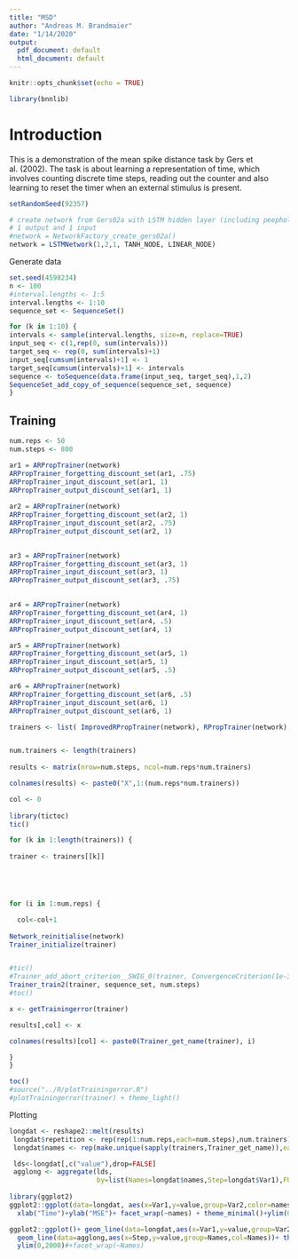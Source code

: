 ```yaml
---
title: "MSD"
author: "Andreas M. Brandmaier"
date: "1/14/2020"
output:
  pdf_document: default
  html_document: default
---
```


```r
knitr::opts_chunk$set(echo = TRUE)

library(bnnlib)
```

# Introduction

This is a demonstration of the mean spike distance task by Gers et al. (2002). The task is about learning a representation of time, which involves counting discrete time steps, reading out the counter and also learning to reset the timer when an external stimulus is present.

```r
setRandomSeed(92357)

# create network from Gers02a with LSTM hidden layer (including peepholes)
# 1 output and 1 input
#network = NetworkFactory_create_gers02a()
network = LSTMNetwork(1,2,1, TANH_NODE, LINEAR_NODE)
```

Generate data
```r
set.seed(4598234)
n <- 100
#interval.lengths <- 1:5
interval.lengths <- 1:10
sequence_set <- SequenceSet()

for (k in 1:10) {
intervals <- sample(interval.lengths, size=n, replace=TRUE)
input_seq <- c(1,rep(0, sum(intervals)))
target_seq <- rep(0, sum(intervals)+1)
input_seq[cumsum(intervals)+1] <- 1
target_seq[cumsum(intervals)+1] <- intervals
sequence <- toSequence(data.frame(input_seq, target_seq),1,2)
SequenceSet_add_copy_of_sequence(sequence_set, sequence)
}
```

## Training

```r

num.reps <- 50
num.steps <- 800

ar1 = ARPropTrainer(network)
ARPropTrainer_forgetting_discount_set(ar1, .75)
ARPropTrainer_input_discount_set(ar1, 1)
ARPropTrainer_output_discount_set(ar1, 1)
  
ar2 = ARPropTrainer(network)
ARPropTrainer_forgetting_discount_set(ar2, 1)
ARPropTrainer_input_discount_set(ar2, .75)
ARPropTrainer_output_discount_set(ar2, 1)
  

ar3 = ARPropTrainer(network)
ARPropTrainer_forgetting_discount_set(ar3, 1)
ARPropTrainer_input_discount_set(ar3, 1)
ARPropTrainer_output_discount_set(ar3, .75)
  

ar4 = ARPropTrainer(network)
ARPropTrainer_forgetting_discount_set(ar4, 1)
ARPropTrainer_input_discount_set(ar4, .5)
ARPropTrainer_output_discount_set(ar4, 1)

ar5 = ARPropTrainer(network)
ARPropTrainer_forgetting_discount_set(ar5, 1)
ARPropTrainer_input_discount_set(ar5, 1)
ARPropTrainer_output_discount_set(ar5, .5)

ar6 = ARPropTrainer(network)
ARPropTrainer_forgetting_discount_set(ar6, .5)
ARPropTrainer_input_discount_set(ar6, 1)
ARPropTrainer_output_discount_set(ar6, 1)

trainers <- list( ImprovedRPropTrainer(network), RPropTrainer(network),ar1,ar2,ar3,ar4,ar5,ar6)


num.trainers <- length(trainers)
  
results <- matrix(nrow=num.steps, ncol=num.reps*num.trainers)

colnames(results) <- paste0("X",1:(num.reps*num.trainers))

col <- 0
  
library(tictoc)
tic()

for (k in 1:length(trainers)) {  
  
trainer <- trainers[[k]]





for (i in 1:num.reps) {

  col<-col+1
  
Network_reinitialise(network)
Trainer_initialize(trainer)


#tic()
#Trainer_add_abort_criterion__SWIG_0(trainer, ConvergenceCriterion(1e-3),10)
Trainer_train2(trainer, sequence_set, num.steps)
#toc()

x <- getTrainingerror(trainer)

results[,col] <- x

colnames(results)[col] <- paste0(Trainer_get_name(trainer), i)

}
}

toc()
#source("../R/plotTrainingerror.R")
#plotTrainingerror(trainer) + theme_light()
```

Plotting

```r
longdat <- reshape2::melt(results)
 longdat$repetition <- rep(rep(1:num.reps,each=num.steps),num.trainers)
 longdat$names <- rep(make.unique(sapply(trainers,Trainer_get_name)),each=(num.reps*num.steps))

 lds<-longdat[,c("value"),drop=FALSE]
 agglong <- aggregate(lds,
                      by=list(Names=longdat$names,Step=longdat$Var1),FUN=median)
 
library(ggplot2)
ggplot2::ggplot(data=longdat, aes(x=Var1,y=value,group=Var2,color=names))+geom_line()+
  xlab("Time")+ylab("MSE")+ facet_wrap(~names) + theme_minimal()+ylim(0,7000)

ggplot2::ggplot()+ geom_line(data=longdat,aes(x=Var1,y=value,group=Var2),color="gray")+
  geom_line(data=agglong,aes(x=Step,y=value,group=Names,col=Names))+ theme_minimal()+
  ylim(0,2000)#+facet_wrap(~Names)
```